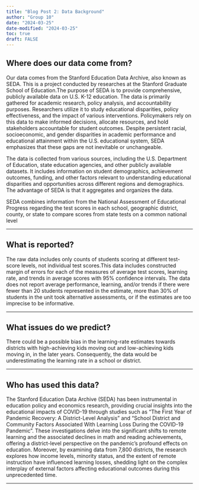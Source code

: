 ```yaml
---
title: "Blog Post 2: Data Background"
author: "Group 10"
date: "2024-03-25"
date-modified: "2024-03-25"
toc: true
draft: FALSE
---
```


## Where does our data come from?

Our data comes from the Stanford Education Data Archive, also known as SEDA. This is a project conducted by researches at the Stanford Graduate School of Education.The purpose of SEDA is to provide comprehensive, publicly available data on U.S. K-12 education. The data is primarily gathered for academic research, policy analysis, and accountability purposes. Researchers utilize it to study educational disparities, policy effectiveness, and the impact of various interventions. Policymakers rely on this data to make informed decisions, allocate resources, and hold stakeholders accountable for student outcomes. Despite persistent racial, socioeconomic, and gender disparities in academic performance and educational attainment within the U.S. educational system, SEDA emphasizes that these gaps are not inevitable or unchangeable.


The data is collected from various sources, including the U.S. Department of Education, state education agencies, and other publicly available datasets. It includes information on student demographics, achievement outcomes, funding, and other factors relevant to understanding educational disparities and opportunities across different regions and demographics. The advantage of SEDA is that it aggregates and organizes the data.


SEDA combines information from the National Assessment of Educational Progress regarding the test scores in each school, geographic district, county, or state to compare scores from state tests on a common national level 

----

## What is reported?

The raw data includes only counts of students scoring at different test-score levels, not individual test scores.This data includes constructed margin of errors for each of the measures of average test scores, learning rate, and trends in average scores with 95% confidence intervals. The data does not report average performance, learning, and/or trends if there were fewer than 20 students represented in the estimate, more than 30% of students in the unit took alternative assessments, or if the estimates are too imprecise to be informative. 

----

## What issues do we predict?

There could be a possible bias in the learning-rate estimates towards districts with high-achieving kids moving out and low-achieving kids moving in, in the later years. Consequently, the data would be underestimating the learning rate in a school or district. 

----

## Who has used this data?

The Stanford Education Data Archive (SEDA) has been instrumental in education policy and economics research, providing crucial insights into the educational impacts of COVID-19 through studies such as "The First Year of Pandemic Recovery: A District-Level Analysis" and "School District and Community Factors Associated With Learning Loss During the COVID-19 Pandemic". These investigations delve into the significant shifts to remote learning and the associated declines in math and reading achievements, offering a district-level perspective on the pandemic's profound effects on education. Moreover, by examining data from 7,800 districts, the research explores how income levels, minority status, and the extent of remote instruction have influenced learning losses, shedding light on the complex interplay of external factors affecting educational outcomes during this unprecedented time.

----